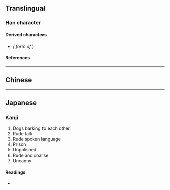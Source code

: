 {{also|㹜|狱|獄}}
{{character info}}
==Translingual==

===Han character===
{{Han char|rn=94|rad=犬|as=04|sn=7|four=43284|canj=KHIK|ids=⿰犭犬}}

====Derived characters====
* {{l|mul|[[获]]}} ''({{w|Simplified Chinese|Simplified}} form of'' {{l|mul|獲}})

====References====
{{Han ref|kx=0707.090|dkj=20276|dj=1119.290|hdz=21335.060|uh=72BE}}

----

==Chinese==
{{zh-see|㹜|v}}

----

==Japanese==

===Kanji===
{{ja-kanji|grade=|rs=犬04}}

# Dogs barking to each other
# Rude talk
# Rude spoken language
# Prison
# Unpolished
# Rude and coarse
# Uncanny

====Readings====
* {{ja-readings|on=[[ぎん]] (gin)|kun=}}
